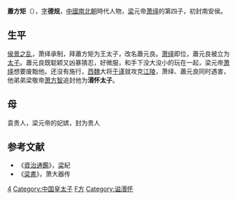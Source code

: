 '''蕭方矩'''（{{bd|6世纪||554年||catIdx=X}}），[[表字|字]]'''德规'''，[[中國|中國]][[南北朝|南北朝]]時代人物，[[南梁|梁]]元帝[[萧绎|萧绎]]的第四子，初封南安侯。

==生平==
[[侯景之乱|侯景之乱]]，萧绎承制，拜蕭方矩为王太子，改名蕭元良。[[萧绎|萧绎]]即位，蕭元良被立为[[太子|太子]]。蕭元良既聪颖又凶暴猜忍，好微服，和手下没大没小的玩在一起，梁元帝[[萧绎|萧绎]]想要废黜他。还没有施行，[[西魏|西魏]]大将[[于谨|于谨]]就攻克[[江陵|江陵]]，萧绎、蕭元良同时遇害，他弟弟梁敬帝[[萧方智|萧方智]]追封他为'''湣怀太子'''。
==母==
袁贵人，梁元帝的妃嫔，封为贵人
==参考文献==
*《[[資治通鑑|資治通鑑]]》，[[梁|梁]]紀
*《[[梁書|梁書]]》，萧大器传

{{DEFAULTSORT:X}}
[[Category:梁元帝皇子|4]]
[[Category:中国皇太子|Category:中国皇太子]]
[[Category:蘭陵蕭氏|F方]]
[[Category:谥湣怀|Category:谥湣怀]]